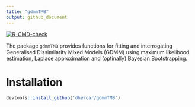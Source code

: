 ```yaml
---
title: "gdmmTMB"
output: github_document
---
```


<!-- badges: start -->
[![R-CMD-check](https://github.com/dhercar/gdmmTMB/actions/workflows/R-CMD-check.yaml/badge.svg)](https://github.com/dhercar/gdmmTMB/actions/workflows/R-CMD-check.yaml)
<!-- badges: end -->

The package `gdmmTMB` provides functions for fitting and interrogating Generalised Dissimilarity Mixed Models (GDMM) using maximum likelihood estimation, Laplace approximation and (optinally) Bayesian Bootstrapping.

# Installation
```r
devtools::install_github('dhercar/gdmmTMB')
```


